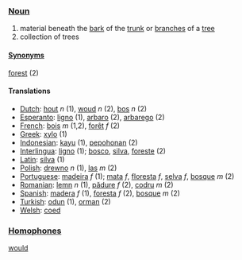 ===[[Noun]]===
#material beneath the [[bark]] of the [[trunk]] or [[branches]] of a [[tree]]
#collection of trees

====[[Synonym]]s====
[[forest]] (2)

====Translations====
*[[Dutch]]: [[hout]] ''n'' (1), [[woud]] ''n'' (2), [[bos]] ''n'' (2)
*[[Esperanto]]: [[ligno]] (1), [[arbaro]] (2), [[arbarego]] (2)
*[[French]]: [[bois]] ''m'' (1,2), [[forêt]] ''f'' (2)
*[[Greek]]: [[xylo]] (1)
*[[Indonesian]]: [[kayu]] (1), [[pohon|pepohonan]] (2)
*[[Interlingua]]: [[ligno]] (1); [[bosco]], [[silva]], [[foreste]] (2)
*[[Latin]]: [[silva]] (1)
*[[Polish]]: [[drewno]] ''n'' (1), [[las]] ''m'' (2)
*[[Portuguese]]: [[madeira]] ''f'' (1); [[mata]] ''f'', [[floresta]] ''f'', [[selva]] ''f'', [[bosque]] ''m'' (2)
*[[Romanian]]: [[lemn]] ''n'' (1), [[pădure]] ''f'' (2), [[codru]] ''m'' (2)
*[[Spanish]]: [[madera]] ''f'' (1), [[foresta]] ''f'' (2), [[bosque]] ''m'' (2)
*[[Turkish]]: [[odun]] (1), [[orman]] (2)
*[[Welsh]]: [[coed]]

===[[Homophone]]s===

[[would]]